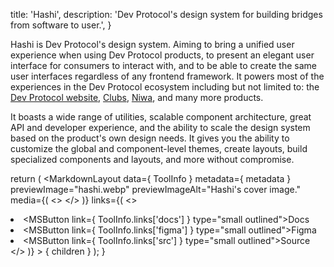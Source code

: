 
  title: 'Hashi',
  description: 'Dev Protocol\'s design system for building bridges from software to user.',
}


Hashi is Dev Protocol's design system. Aiming to bring a unified user experience when using Dev Protocol products, to present an elegant user interface for consumers to interact with, and to be able to create the same user interfaces regardless of any frontend framework. It powers most of the experiences in the Dev Protocol ecosystem including but not limited to: the [Dev Protocol website](https://devprotocol.xyz), [Clubs](https://clubs.place), [Niwa](https://niwa.xyz), and many more products.

It boasts a wide range of utilities, scalable component architecture, great API and developer experience, and the ability to scale the design system based on the product's own design needs. It gives you the ability to customize the global and component-level themes, create layouts, build specialized components and layouts, and more without compromise.

  return (
    <MarkdownLayout
      data={ ToolInfo }
      metadata={ metadata }
      previewImage="hashi.webp"
      previewImageAlt="Hashi's cover image."
      media={(
        <>
          <PreviewImage src="/img/hashi.webp" alt="A screen capture of Hashi's website" />
          <PreviewImage src="/img/hashi/hashi-cover--dark.webp" alt="Hashi's cover image but in dark mode." />
        </>
      )}
      links={(
        <>
          <li><MSButton link={ ToolInfo.links['docs'] } type="small outlined">Docs</MSButton></li>
          <li><MSButton link={ ToolInfo.links['figma'] } type="small outlined">Figma</MSButton></li>
          <li><MSButton link={ ToolInfo.links['src'] } type="small outlined">Source</MSButton></li>
        </>
      )}
    >
      { children }
    </MarkdownLayout>
  );
}